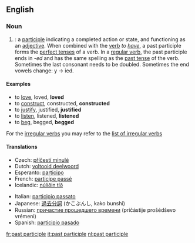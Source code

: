 ==English==

===Noun===
{{en-noun-reg|singular=[[past]] [[participle]]}}

# {{grammar}}: a [[participle]] indicating a completed action or state, and functioning as an [[adjective]]. When combined with the [[verb]] ''to [[have]]'', a past participle forms the [[perfect tense]]s of a verb. In a [[regular verb]], the past participle ends in -''ed'' and has the same spelling as the [[past tense]] of the verb. Sometimes the last consonant needs to be doubled. Sometimes the end vowels change: y -> ied.

====Examples====
*to [[love]], loved, '''loved'''
*to [[construct]], constructed, '''constructed'''
*to [[justify]], justified, '''justified'''
*to [[listen]], listened, '''listened'''
*to [[beg]], begged, '''begged'''

For the [[irregular verb]]s you may refer to the [[Wiktionary Appendix:Irregular verbs|list of irregular verbs]]

====Translations====
{{top}}
*Czech: [[příčestí minulé]] {{n}}
*Dutch: [[voltooid deelwoord]] {{n}}
*Esperanto: [[participo]]
*French: [[participe passé]] {{m}}
*Icelandic: [[núliðin tíð]] {{f}}
{{mid}}
*Italian: [[participio passato]] {{m}}
*Japanese: [[過去分詞]] (かこぶんし, kako bunshi)
*Russian: [[причастие прошедшего времени]] (pričástije prošédševo vrémeni) {{n}}
*Spanish: [[participio pasado]] {{m}}
{{bottom}}

[[fr:past participle]]
[[it:past participle]]
[[nl:past participle]]